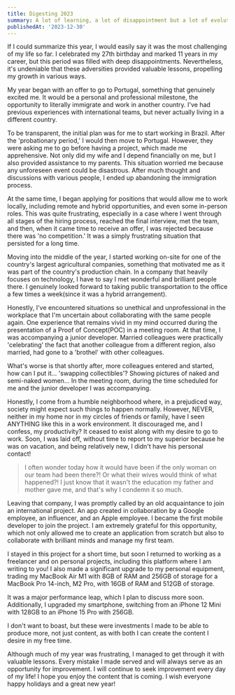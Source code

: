 ```yaml
---
title: Digesting 2023
summary: A lot of learning, a lot of disappointment but a lot of evolution
publishedAt: '2023-12-30'
---
```


If I could summarize this year, I would easily say it was the most challenging of my life so far. I celebrated my 27th birthday and marked 11 years in my career, but this period was filled with deep disappointments. Nevertheless, it's undeniable that these adversities provided valuable lessons, propelling my growth in various ways.

My year began with an offer to go to Portugal, something that genuinely excited me. It would be a personal and professional milestone, the opportunity to literally immigrate and work in another country. I've had previous experiences with international teams, but never actually living in a different country.

To be transparent, the initial plan was for me to start working in Brazil. After the 'probationary period,' I would then move to Portugal. However, they were asking me to go before having a project, which made me apprehensive. Not only did my wife and I depend financially on me, but I also provided assistance to my parents. This situation worried me because any unforeseen event could be disastrous. After much thought and discussions with various people, I ended up abandoning the immigration process.

At the same time, I began applying for positions that would allow me to work locally, including remote and hybrid opportunities, and even some in-person roles. This was quite frustrating, especially in a case where I went through all stages of the hiring process, reached the final interview, met the team, and then, when it came time to receive an offer, I was rejected because there was 'no competition.' It was a simply frustrating situation that persisted for a long time.

Moving into the middle of the year, I started working on-site for one of the country's largest agricultural companies, something that motivated me as it was part of the country's production chain. In a company that heavily focuses on technology, I have to say I met wonderful and brilliant people there. I genuinely looked forward to taking public transportation to the office a few times a week(since it was a hybrid arrangement).

Honestly, I've encountered situations so unethical and unprofessional in the workplace that I'm uncertain about collaborating with the same people again. One experience that remains vivid in my mind occurred during the presentation of a Proof of Concept(POC) in a meeting room. At that time, I was accompanying a junior developer. Married colleagues were practically 'celebrating' the fact that another colleague from a different region, also married, had gone to a 'brothel' with other colleagues.

What's worse is that shortly after, more colleagues entered and started, how can I put it... 'swapping collectibles'? Showing pictures of naked and semi-naked women... In the meeting room, during the time scheduled for me and the junior developer I was accompanying.

Honestly, I come from a humble neighborhood where, in a prejudiced way, society might expect such things to happen normally. However, NEVER, neither in my home nor in my circles of friends or family, have I seen ANYTHING like this in a work environment. It discouraged me, and I confess, my productivity? It ceased to exist along with my desire to go to work. Soon, I was laid off, without time to report to my superior because he was on vacation, and being relatively new, I didn't have his personal contact!

> I often wonder today how it would have been if the only woman on our team had been there?! Or what their wives would think of what happened?! I just know that it wasn't the education my father and mother gave me, and that's why I condemn it so much.

Leaving that company, I was promptly called by an old acquaintance to join an international project. An app created in collaboration by a Google employee, an influencer, and an Apple employee. I became the first mobile developer to join the project. I am extremely grateful for this opportunity, which not only allowed me to create an application from scratch but also to collaborate with brilliant minds and manage my first team.

I stayed in this project for a short time, but soon I returned to working as a freelancer and on personal projects, including this platform where I am writing to you! I also made a significant upgrade to my personal equipment, trading my MacBook Air M1 with 8GB of RAM and 256GB of storage for a MacBook Pro 14-inch, M2 Pro, with 16GB of RAM and 512GB of storage.

It was a major performance leap, which I plan to discuss more soon. Additionally, I upgraded my smartphone, switching from an iPhone 12 Mini with 128GB to an iPhone 15 Pro with 256GB.

I don't want to boast, but these were investments I made to be able to produce more, not just content, as with both I can create the content I desire in my free time.

Although much of my year was frustrating, I managed to get through it with valuable lessons. Every mistake I made served and will always serve as an opportunity for improvement. I will continue to seek improvement every day of my life! I hope you enjoy the content that is coming. I wish everyone happy holidays and a great new year!
